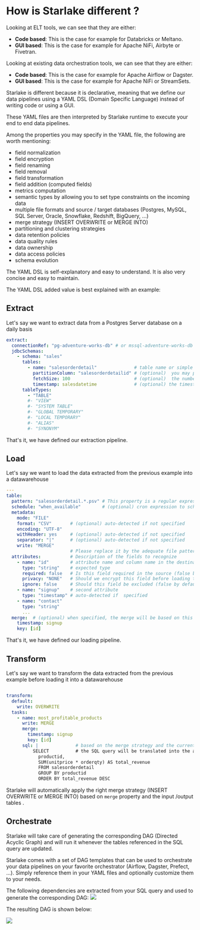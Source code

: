 # How is Starlake different ?


Looking at ELT tools, we can see that they are either:
- __Code based__: This is the case for example for Databricks or Meltano.
- __GUI based__: This is the case for example for Apache NiFi, Airbyte or Fivetran.

Looking at existing data orchestration tools, we can see that they are either:
- __Code based__: This is the case for example for Apache Airflow or Dagster.
- __GUI based__: This is the case for example for Apache NiFi or StreamSets.


Starlake is different because it is declarative, meaning that we define our data pipelines using a YAML DSL (Domain Specific Language)
instead of writing code or using a GUI.

These YAML files are then interpreted by Starlake runtime to execute your end to end data pipelines.

Among the properties you may specify in the YAML file, the following are worth mentioning:
* field normalization
* field encryption
* field renaming
* field removal
* field transformation
* field addition (computed fields)
* metrics computation
* semantic types by allowing you to set type constraints on the incoming data
* multiple file formats and source / target databases (Postgres, MySQL, SQL Server, Oracle, Snowflake, Redshift, BigQuery, ...)
* merge strategy (INSERT OVERWRITE or MERGE INTO)
* partitioning and clustering strategies
* data retention policies
* data quality rules
* data ownership
* data access policies
* schema evolution

The YAML DSL is self-explanatory and easy to understand. It is also very concise and easy to maintain.

The YAML DSL added value is best explained with an example:

## Extract

Let's say we want to extract data from a Postgres Server database on a daily basis
```yaml
extract:
  connectionRef: "pg-adventure-works-db" # or mssql-adventure-works-db i extracting from SQL Server
  jdbcSchemas:
    - schema: "sales"
      tables:
        - name: "salesorderdetail"              # table name or simple "*" to extract all tables
          partitionColumn: "salesorderdetailid" # (optional)  you may parallelize the extraction based on this field
          fetchSize: 100                        # (optional)  the number of rows to fetch at a time
          timestamp: salesdatetime              # (optional) the timestamp field to use for incremental extraction
      tableTypes:
        - "TABLE"
        #- "VIEW"
        #- "SYSTEM TABLE"
        #- "GLOBAL TEMPORARY"
        #- "LOCAL TEMPORARY"
        #- "ALIAS"
        #- "SYNONYM"
```

That's it, we have defined our extraction pipeline.

## Load

Let's say we want to load the data extracted from the previous example into a datawarehouse

```yaml
---
table:
  pattern: "salesorderdetail.*.psv" # This property is a regular expression that will be used to match the file name.
  schedule: "when_available"        # (optional) cron expression to schedule the loading
  metadata:
    mode: "FILE"
    format: "CSV"       # (optional) auto-detected if not specified
    encoding: "UTF-8"
    withHeader: yes     # (optional) auto-detected if not specified
    separator: "|"      # (optional) auto-detected if not specified
    write: "MERGE"
                        # Please replace it by the adequate file pattern eq. customers-.*.psv if required
  attributes:           # Description of the fields to recognize
    - name: "id"        # attribute name and column name in the destination table if no rename attribute is defined
      type: "string"    # expected type
      required: false   # Is this field required in the source (false by default, change it accordingly) ?
      privacy: "NONE"   # Should we encrypt this field before loading to the warehouse (No encryption by default )?
      ignore: false     # Should this field be excluded (false by default) ?
    - name: "signup"    # second attribute
      type: "timestamp" # auto-detected if  specified
    - name: "contact"
      type: "string"
      ...
  merge:  # (optional) when specified, the merge will be based on this field and only records that have changed will be updated
    timestamp: signup
    key: [id]
```

That's it, we have defined our loading pipeline.


## Transform

Let's say we want to transform the data extracted from the previous example before loading it into a datawarehouse

```yaml

transform:
  default:
    write: OVERWRITE
  tasks:
    - name: most_profitable_products
      write: MERGE
      merge:
        timestamp: signup
        key: [id]
      sql: |              # based on the merge strategy and the current state,
          SELECT          # the SQL query will be translated into the appropriate MERGE INTO or INSERT OVERWRITE statement
            productid,
            SUM(unitprice * orderqty) AS total_revenue
            FROM salesorderdetail
            GROUP BY productid
            ORDER BY total_revenue DESC
```

Starlake will automatically apply the right merge strategy (INSERT OVERWRITE or MERGE INTO) based on `merge` property and the input /output tables .

## Orchestrate

Starlake will take care of generating the corresponding DAG (Directed Acyclic Graph) and will run it
whenever  the tables referenced in the SQL query are updated.

Starlake comes with a set of DAG templates that can be used to orchestrate your data pipelines on your favorite orchestrator (Airflow, Dagster, Prefect, ...).
Simply reference them in your YAML files  and optionally customize them to your needs.


The following dependencies are extracted from your SQL query and used to generate the corresponding DAG:
![](/img/quickstart/transform-viz.svg)


The resulting DAG is shown below:

![](/img/quickstart/transform-dags.png)



